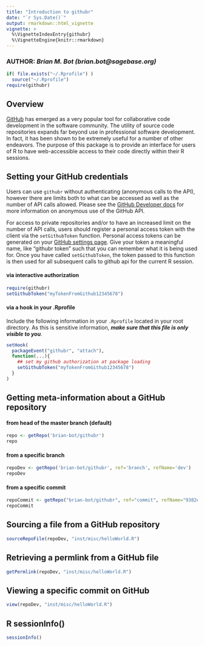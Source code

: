 ```yaml
---
title: "Introduction to githubr"
date: "`r Sys.Date()`"
output: rmarkdown::html_vignette
vignette: >
  %\VignetteIndexEntry{githubr}
  %\VignetteEngine{knitr::rmarkdown}
---
```

### **AUTHOR**: _Brian M. Bot (brian.bot@sagebase.org)_

```r
if( file.exists("~/.Rprofile") )
  source("~/.Rprofile")
require(githubr)
```

## Overview

[GitHub](https://www.github.com) has emerged as a very popular tool for collaborative code development in the software community. The utility of source code repositories expands far beyond use in professional software development. In fact, it has been shown to be extremely useful for a number of other endeavors. The purpose of this package is to provide an interface for users of R to have web-accessible access to their code directly within their R sessions.

## Setting your GitHub credentials

Users can use `githubr` without authenticating (anonymous calls to the API), however there are limits both to what can be accessed as well as the number of API calls allowed. Please see the [GitHub Developer docs](https://developers.github.com) for more information on anonymous use of the GitHub API.

For access to private repositories and/or to have an increased limit on the number of API calls, users should register a personal access token with the client via the `setGithubToken` function. Personal access tokens can be generated on your [GitHub settings page](https://github.com/settings/applications). Give your token a meaningful name, like "githubr token" such that you can remember what it is being used for. Once you have called `setGithubToken`, the token passed to this function is then used for all subsequent calls to github api for the current R session.

#### via interactive authorization
```r
require(githubr)
setGithubToken("myTokenFromGithub12345678")
```

#### via a hook in your .Rprofile
Include the following information in your `.Rprofile` located in your root directory. As this is sensitive information, _**make sure that this file is only visible to you**_.
```r
setHook(
  packageEvent("githubr", "attach"),
  function(...){
    ## set my github authorization at package loading
    setGithubToken("myTokenFromGithub12345678")
  }
)
```

## Getting meta-information about a GitHub repository

#### from head of the master branch (default)
```r
repo <- getRepo('brian-bot/githubr')
repo
```

#### from a specific branch
```r
repoDev <- getRepo('brian-bot/githubr', ref='branch', refName='dev')
repoDev
```

#### from a specific commit
```r
repoCommit <- getRepo("brian-bot/githubr", ref="commit", refName="9382e7191073c1a5dc554ec8b6658d07d405b89e")
repoCommit
```


## Sourcing a file from a GitHub repository

```r
sourceRepoFile(repoDev, "inst/misc/helloWorld.R")
```

## Retrieving a permlink from a GitHub file

```r
getPermlink(repoDev, "inst/misc/helloWorld.R")
```

## Viewing a specific commit on GitHub

```r
view(repoDev, "inst/misc/helloWorld.R")
```


## R sessionInfo()
```r
sessionInfo()
```
